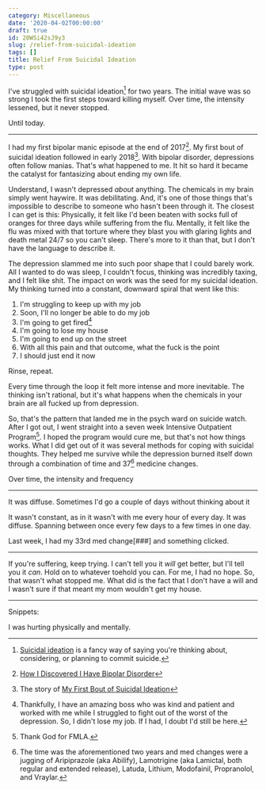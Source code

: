 ```yaml
---
category: Miscellaneous
date: '2020-04-02T00:00:00'
draft: true
id: 20WSi42sJ9y3
slug: /relief-from-suicidal-ideation
tags: []
title: Relief From Suicidal Ideation
type: post
---
```


I've struggled with suicidal ideation[^1] for two years. The initial wave was so strong I took the first steps toward killing myself. Over time, the intensity lessened, but it never stopped. 

Until today.

---


I had my first bipolar manic episode at the end of 2017[^2].
My first bout of suicidal ideation followed in early 2018[^3]. With bipolar disorder, depressions often follow manias. That's what happened to me. It hit so hard it became the catalyst for fantasizing about ending my own life.

Understand, I wasn't depressed _about_ anything. The chemicals in my brain simply went haywire. It was debilitating. And, it's one of those things that's impossible to describe to someone who hasn't been through it. The closest I can get is this: Physically, it felt like I'd been beaten with socks full of oranges for three days while suffering from the flu. Mentally, it felt like the flu was mixed with that torture where they blast you with glaring lights and death metal 24/7 so you can't sleep. There's more to it than that, but I don't have the language to describe it.

The depression slammed me into such poor shape that I could barely work. All I wanted to do was sleep, I couldn't focus, thinking was incredibly taxing, and I felt like shit. The impact on work was the seed for my suicidal ideation. My thinking turned into a constant, downward spiral that went like this:

1. I'm struggling to keep up with my job
2. Soon, I'll no longer be able to do my job
3. I'm going to get fired[^4]
4. I'm going to lose my house
5. I'm going to end up on the street
6. With all this pain and that outcome, what the fuck is the point
7. I should just end it now

Rinse, repeat. 

Every time through the loop it felt more intense and more inevitable. The thinking isn't rational, but it's what happens when the chemicals in your brain are all fucked up from depression.

So, that's the pattern that landed me in the psych ward on suicide watch. After I got out, I went straight into a seven week Intensive Outpatient Program[^5]. I hoped the program would cure me, but that's not how things works. What I did get out of it was several methods for coping with suicidal thoughts. They helped me survive while the depression burned itself down through a combination of time and 37[^6] medicine changes. 

Over time, the intensity and frequency 


---



It was diffuse. Sometimes I'd go a couple of days without thinking about it


It wasn't constant, as in it wasn't with me every hour of every day. It was diffuse. Spanning between once every few days to a few times in one day.

Last week, I had my 33rd med change[###] and something clicked. 

---


If you're suffering, keep trying. I can't tell you it _will_ get better, but I'll tell you it _can_. Hold on to whatever toehold you can. For me, I had no hope. So, that wasn't what stopped me. What did is the fact that I don't have a will and I wasn't sure if that meant my mom wouldn't get my house.



---


Snippets:

I was hurting physically and mentally. 


[^1]: [Suicidal ideation](https://en.wikipedia.org/wiki/Suicidal_ideation) is a fancy way of saying you're thinking about, considering, or planning to commit suicide.

[^2]: [How I Discovered I Have Bipolar Disorder](/how-i-discovered-i-have-bipolar-disorder/)

[^3]: The story of [My First Bout of Suicidal Ideation](/my-first-bout-of-suicidal-ideation/)

[^4]: Thankfully, I have an amazing boss who was kind and patient and worked with me while I struggled to fight out of the worst of the depression. So, I didn't lose my job. If I had, I doubt I'd still be here.

[^5]: Thank God for FMLA.

[^6]: The time was the aforementioned two years and med changes were a jugging of Aripiprazole (aka Abilify), Lamotrigine (aka Lamictal, both regular and extended release), Latuda, Lithium, Modofainil, Propranolol, and Vraylar.